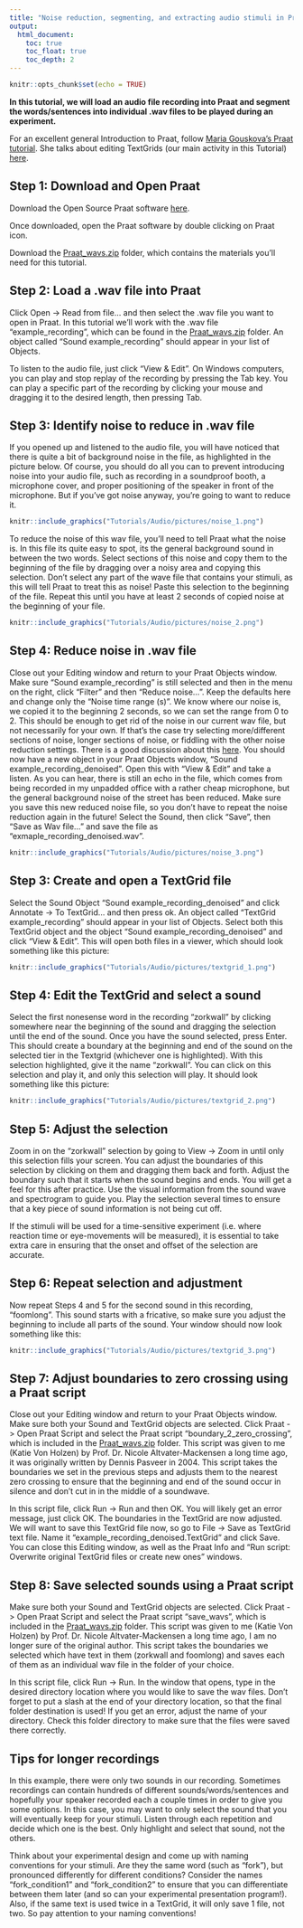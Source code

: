 ```yaml
---
title: "Noise reduction, segmenting, and extracting audio stimuli in Praat"
output:
  html_document:
    toc: true
    toc_float: true
    toc_depth: 2
---
```


```r
knitr::opts_chunk$set(echo = TRUE)

```

**In this tutorial, we will load an audio file recording into Praat and segment the words/sentences into individual .wav files to be played during an experiment.**

For an excellent general Introduction to Praat, follow [Maria Gouskova's Praat tutorial](https://www.gouskova.com/2016/09/03/praat-tutorial/). She talks about editing TextGrids (our main activity in this Tutorial) [here](https://www.gouskova.com/2016/09/03/praat-tutorial/#Annotating_an_audio_file_with_TextGrids).

## Step 1: Download and Open Praat

Download the Open Source Praat software [here](https://www.fon.hum.uva.nl/praat/).

Once downloaded, open the Praat software by double clicking on Praat icon.

Download the [Praat_wavs.zip](Tutorials/Audio/Praat_wavs.zip) folder, which contains the materials you'll need for this tutorial.

## Step 2: Load a .wav file into Praat

Click Open -> Read from file... and then select the .wav file you want to open in Praat. In this tutorial we'll work with the .wav file "example_recording", which can be found in the [Praat_wavs.zip](Tutorials/Audio/Praat_wavs.zip) folder. An object called "Sound example_recording" should appear in your list of Objects.

To listen to the audio file, just click "View & Edit". On Windows computers, you can play and stop replay of the recording by pressing the Tab key. You can play a specific part of the recording by clicking your mouse and dragging it to the desired length, then pressing Tab.


## Step 3: Identify noise to reduce in .wav file

If you opened up and listened to the audio file, you will  have noticed that there is quite a bit of background noise in the file, as highlighted in the picture below. Of course, you should do all you can to prevent introducing noise into your audio file, such as recording in a soundproof booth, a microphone cover, and proper positioning of the speaker in front of the microphone. But if you've got noise anyway, you're going to want to reduce it.

```r

knitr::include_graphics("Tutorials/Audio/pictures/noise_1.png")

```

To reduce the noise of this wav file, you'll need to tell Praat what the noise is. In this file its quite easy to spot, its the general background sound in between the two words. Select sections of this noise and copy them to the beginning of the file by dragging over a noisy area and copying this selection. Don't select any part of the wave file that contains your stimuli, as this will tell Praat to treat this as noise! Paste this selection to the beginning of the file. Repeat this until you have at least 2 seconds of copied noise at the beginning of your file.

```r

knitr::include_graphics("Tutorials/Audio/pictures/noise_2.png")

```


## Step 4: Reduce noise in .wav file

Close out your Editing window and return to your Praat Objects window. Make sure "Sound example_recording" is still selected and then in the menu on the right, click "Filter" and then "Reduce noise...". Keep the defaults here and change only the "Noise time range (s)". We know where our noise is, we copied it to the beginning 2 seconds, so we can set the range from 0 to 2. This should be enough to get rid of the noise in our current wav file, but not necessarily for your own. If that's the case try selecting more/different sections of noise, longer sections of noise, or fiddling with the other noise reduction settings. There is a good discussion about this [here](https://groups.io/g/Praat-Users-List/topic/background_noise/74557898?p=). You should now have a new object in your Praat Objects window, "Sound example_recording_denoised". Open this with "View & Edit" and take a listen. As you can hear, there is still an echo in the file, which comes from being recorded in my unpadded office with a rather cheap microphone, but the general background noise of the street has been reduced. Make sure you save this new reduced noise file, so you don't have to repeat the noise reduction again in the future! Select the Sound, then click "Save", then "Save as Wav file..." and save the file as "exmaple_recording_denoised.wav".


```r

knitr::include_graphics("Tutorials/Audio/pictures/noise_3.png")

```


## Step 3: Create and open a TextGrid file

Select the Sound Object "Sound example_recording_denoised" and click Annotate -> To TextGrid... and then press ok. An object called "TextGrid example_recording" should appear in your list of Objects. Select both this TextGrid object and the object "Sound example_recording_denoised" and click "View & Edit". This will open both files in a viewer, which should look something like this picture:

```r

knitr::include_graphics("Tutorials/Audio/pictures/textgrid_1.png")

```

## Step 4: Edit the TextGrid and select a sound

Select the first nonesense word in the recording "zorkwall" by clicking somewhere near the beginning of the sound and dragging the selection until the end of the sound. Once you have the sound selected, press Enter. This should create a boundary at the beginning and end of the sound on the selected tier in the Textgrid (whichever one is highlighted). With this selection highlighted, give it the name "zorkwall". You can click on this selection and play it, and only this selection will play. It should look something like this picture:

```r

knitr::include_graphics("Tutorials/Audio/pictures/textgrid_2.png")

```

## Step 5: Adjust the selection

Zoom in on the "zorkwall" selection by going to View -> Zoom in until only this selection fills your screen. You can adjust the boundaries of this selection by clicking on them and dragging them back and forth. Adjust the boundary such that it starts when the sound begins and ends. You will get a feel for this after practice. Use the visual information from the sound wave and spectrogram to guide you. Play the selection several times to ensure that a key piece of sound information is not being cut off.

If the stimuli will be used for a time-sensitive experiment (i.e. where reaction time or eye-movements will be measured), it is essential to take extra care in ensuring that the onset and offset of the selection are accurate.


## Step 6: Repeat selection and adjustment

Now repeat Steps 4 and 5 for the second sound in this recording, "foomlong". This sound starts with a fricative, so make sure you adjust the beginning to include all parts of the sound. Your window should now look something like this:

```r

knitr::include_graphics("Tutorials/Audio/pictures/textgrid_3.png")

```


## Step 7: Adjust boundaries to zero crossing using a Praat script

Close out your Editing window and return to your Praat Objects window. Make sure both your Sound and TextGrid objects are selected. Click Praat -> Open Praat Script and select the Praat script "boundary_2_zero_crossing", which is included in the [Praat_wavs.zip](Tutorials/Audio/Praat_wavs.zip) folder. This script was given to me (Katie Von Holzen) by Prof. Dr. Nicole Altvater-Mackensen a long time ago, it was originally written by Dennis Pasveer in 2004. This script takes the boundaries we set in the previous steps and adjusts them to the nearest zero crossing to ensure that the beginning and end of the sound occur in silence and don't cut in in the middle of a soundwave.

In this script file, click Run -> Run and then OK. You will likely get an error message, just click OK. The boundaries in the TextGrid are now adjusted. We will want to save this TextGrid file now, so go to  File -> Save as TextGrid text file. Name it "example_recording_denoised.TextGrid" and click Save. You can close this Editing window, as well as the Praat Info and "Run script: Overwrite original TextGrid files or create new ones" windows. 

## Step 8: Save selected sounds using a Praat script

Make sure both your Sound and TextGrid objects are selected. Click Praat -> Open Praat Script and select the Praat script "save_wavs", which is included in the [Praat_wavs.zip](Tutorials/Audio/Praat_wavs.zip) folder. This script was given to me (Katie Von Holzen) by Prof. Dr. Nicole Altvater-Mackensen a long time ago, I am no longer sure of the original author. This script takes the boundaries we selected which have text in them (zorkwall and foomlong) and saves each of them as an individual wav file in the folder of your choice.

In this script file, click Run -> Run. In the window that opens, type in the desired directory location where you would like to save the wav files. Don't forget to put a slash at the end of your directory location, so that the final folder destination is used! If you get an error, adjust the name of your directory. Check this folder directory to make sure that the files were saved there correctly.

## Tips for longer recordings

In this example, there were only two sounds in our recording. Sometimes recordings can contain hundreds of different sounds/words/sentences and hopefully your speaker recorded each a couple times in order to give you some options. In this case, you may want to only select the sound that you will eventually keep for your stimuli. Listen through each repetition and decide which one is the best. Only highlight and select that sound, not the others.

Think about your experimental design and come up with naming conventions for your stimuli. Are they the same word (such as "fork"), but pronounced differently for different conditions? Consider the names "fork_condition1" and "fork_condition2" to ensure that you can differentiate between them later (and so can your experimental presentation program!). Also, if the same text is used twice in a TextGrid, it will only save 1 file, not two. So pay attention to your naming conventions!




